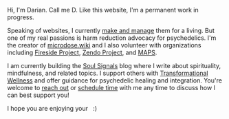 <Heading text="Welcome" level="h1" />

Hi, I'm Darian. Call me D. Like this website, I'm a permanent work in progress.

Speaking of websites, I currently [make and manage](/leadership) them for a living. But one of my real passions is harm reduction advocacy for psychedelics. I'm the creator of [microdose.wiki](https://microdose.wiki) and I also volunteer with organizations including [Fireside Project](https://firesideproject.org), [Zendo Project](https://zendoproject.org), and [MAPS](https://maps.org).

I am currently building the [Soul Signals](https://soul-science.com) blog where I write about spirituality, mindfulness, and related topics. I support others with [Transformational Wellness](/transformational-wellness) and offer guidance for psychedelic healing and integration. You're welcome to [reach out](mailto:darian@soul-science.com) or [schedule time](https://calendly.com/soul-science/30) with me any time to discuss how I can best support you!

I hope you are enjoying your <TimeOfDayText/> &nbsp; :)
